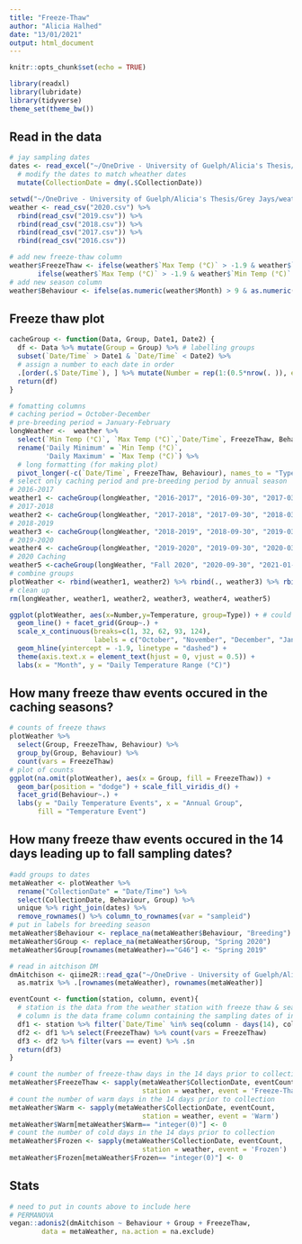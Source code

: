 ```yaml
---
title: "Freeze-Thaw"
author: "Alicia Halhed"
date: "13/01/2021"
output: html_document
---
```


```r
knitr::opts_chunk$set(echo = TRUE)
```

```r
library(readxl)
library(lubridate)
library(tidyverse)
theme_set(theme_bw())
```

## Read in the data

```r
# jay sampling dates
dates <- read_excel("~/OneDrive - University of Guelph/Alicia's Thesis/Grey Jays/metadata/jay-ft.xlsx") %>%
  # modify the dates to match wheather dates
  mutate(CollectionDate = dmy(.$CollectionDate))

```

```r
setwd("~/OneDrive - University of Guelph/Alicia's Thesis/Grey Jays/weather-data")
weather <- read_csv("2020.csv") %>% 
  rbind(read_csv("2019.csv")) %>% 
  rbind(read_csv("2018.csv")) %>% 
  rbind(read_csv("2017.csv")) %>% 
  rbind(read_csv("2016.csv"))
```

```r
# add new freeze-thaw column
weather$FreezeThaw <- ifelse(weather$`Max Temp (°C)` > -1.9 & weather$`Min Temp (°C)` < -1.9, "Freeze-Thaw",
       ifelse(weather$`Max Temp (°C)` > -1.9 & weather$`Min Temp (°C)` > -1.9, "Warm", "Frozen"))
# add new season column
weather$Behaviour <- ifelse(as.numeric(weather$Month) > 9 & as.numeric(weather$Month) < 13, "Caching", "Pre-breeding")
```

## Freeze thaw plot

```r
cacheGroup <- function(Data, Group, Date1, Date2) {
  df <- Data %>% mutate(Group = Group) %>% # labelling groups
  subset(`Date/Time` > Date1 & `Date/Time` < Date2) %>%
  # assign a number to each date in order
  .[order(.$`Date/Time`), ] %>% mutate(Number = rep(1:(0.5*nrow(. )), each=2))
  return(df)
}
```

```r
# fomatting columns
# caching period = October-December
# pre-breeding period = January-February
longWeather <-  weather %>%
  select(`Min Temp (°C)`, `Max Temp (°C)`,`Date/Time`, FreezeThaw, Behaviour) %>%
  rename('Daily Minimum' = `Min Temp (°C)`, 
         'Daily Maximum' = `Max Temp (°C)`) %>%
  # long formatting (for making plot)
  pivot_longer(-c(`Date/Time`, FreezeThaw, Behaviour), names_to = "Type", values_to = "Temperature")
# select only caching period and pre-breeding period by annual season
# 2016-2017
weather1 <- cacheGroup(longWeather, "2016-2017", "2016-09-30", "2017-03-01")
# 2017-2018
weather2 <- cacheGroup(longWeather, "2017-2018", "2017-09-30", "2018-03-01")
# 2018-2019
weather3 <- cacheGroup(longWeather, "2018-2019", "2018-09-30", "2019-03-01")
# 2019-2020
weather4 <- cacheGroup(longWeather, "2019-2020", "2019-09-30", "2020-03-01")
# 2020 Caching
weather5 <-cacheGroup(longWeather, "Fall 2020", "2020-09-30", "2021-01-01")
# combine groups
plotWeather <- rbind(weather1, weather2) %>% rbind(., weather3) %>% rbind(., weather4) %>% rbind(., weather5)
# clean up
rm(longWeather, weather1, weather2, weather3, weather4, weather5)
```

```r
ggplot(plotWeather, aes(x=Number,y=Temperature, group=Type)) + # could add in colour = FreezeThaw
  geom_line() + facet_grid(Group~.) +
  scale_x_continuous(breaks=c(1, 32, 62, 93, 124),
                     labels = c("October", "November", "December", "January", "February")) +
  geom_hline(yintercept = -1.9, linetype = "dashed") +
  theme(axis.text.x = element_text(hjust = 0, vjust = 0.5)) +
  labs(x = "Month", y = "Daily Temperature Range (°C)")
```

## How many freeze thaw events occured in the caching seasons?
```r
# counts of freeze thaws
plotWeather %>%
  select(Group, FreezeThaw, Behaviour) %>% 
  group_by(Group, Behaviour) %>% 
  count(vars = FreezeThaw)
# plot of counts
ggplot(na.omit(plotWeather), aes(x = Group, fill = FreezeThaw)) +
  geom_bar(position = "dodge") + scale_fill_viridis_d() +
  facet_grid(Behaviour~.) +
  labs(y = "Daily Temperature Events", x = "Annual Group", 
       fill = "Temperature Event")
```

## How many freeze thaw events occured in the 14 days leading up to fall sampling dates?

```r
#add groups to dates
metaWeather <- plotWeather %>% 
  rename("CollectionDate" = "Date/Time") %>%
  select(CollectionDate, Behaviour, Group) %>% 
  unique %>% right_join(dates) %>%
  remove_rownames() %>% column_to_rownames(var = "sampleid")
# put in labels for breeding season
metaWeather$Behaviour <- replace_na(metaWeather$Behaviour, "Breeding")
metaWeather$Group <- replace_na(metaWeather$Group, "Spring 2020")
metaWeather$Group[rownames(metaWeather)=="G46"] <- "Spring 2019"

# read in aitchison DM
dmAitchison <- qiime2R::read_qza("~/OneDrive - University of Guelph/Alicia's Thesis/GreyJayMicrobiome/aitchison-distance.qza")$data %>%
  as.matrix %>% .[rownames(metaWeather), rownames(metaWeather)]
```

```r
eventCount <- function(station, column, event){
  # station is the data from the weather station with freeze thaw & season information
  # column is the data frame column containing the sampling dates of interest
  df1 <- station %>% filter(`Date/Time` %in% seq(column - days(14), column - days(1), by="day"))
  df2 <- df1 %>% select(FreezeThaw) %>% count(vars = FreezeThaw)
  df3 <- df2 %>% filter(vars == event) %>% .$n
  return(df3)
}
```

```r
# count the number of freeze-thaw days in the 14 days prior to collection
metaWeather$FreezeThaw <- sapply(metaWeather$CollectionDate, eventCount, 
                                 station = weather, event = 'Freeze-Thaw')
# count the number of warm days in the 14 days prior to collection
metaWeather$Warm <- sapply(metaWeather$CollectionDate, eventCount, 
                                 station = weather, event = 'Warm')
metaWeather$Warm[metaWeather$Warm== "integer(0)"] <- 0
# count the number of cold days in the 14 days prior to collection
metaWeather$Frozen <- sapply(metaWeather$CollectionDate, eventCount, 
                                 station = weather, event = 'Frozen')
metaWeather$Frozen[metaWeather$Frozen== "integer(0)"] <- 0
```

## Stats
```r
# need to put in counts above to include here
# PERMANOVA
vegan::adonis2(dmAitchison ~ Behaviour + Group + FreezeThaw,
        data = metaWeather, na.action = na.exclude)
```




